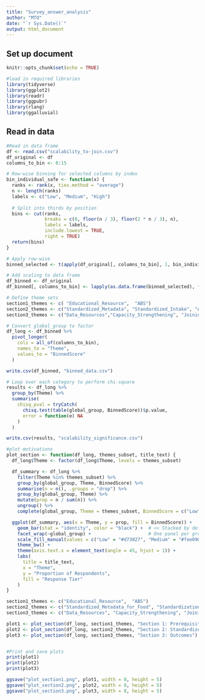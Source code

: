 ---
title: "Survey_answer_analysis"
author: "MTO"
date: "`r Sys.Date()`"
output: html_document
---
## Set up document
```{r setup, include=FALSE}
knitr::opts_chunk$set(echo = TRUE)

#load in required libraries
library(tidyverse)
library(ggplot2)
library(readr)
library(ggpubr)
library(rlang) 
library(ggalluvial)


```

## Read in data
```{r, include=TRUE}
#Read in data frame
df <- read.csv("scalability_to-join.csv")
df_original <- df
columns_to_bin <- 8:15

# Row-wise binning for selected columns by index
bin_individual_safe <- function(x) {
  ranks <- rank(x, ties.method = "average")
  n <- length(ranks)
  labels <- c("Low", "Medium", "High")
  
  # Split into thirds by position
  bins <- cut(ranks,
              breaks = c(0, floor(n / 3), floor(2 * n / 3), n),
              labels = labels,
              include.lowest = TRUE,
              right = TRUE)
  return(bins)
}

# Apply row-wise
binned_selected <- t(apply(df_original[, columns_to_bin], 1, bin_individual_safe))

# Add scaling to data frame
df_binned <- df_original
df_binned[, columns_to_bin] <- lapply(as.data.frame(binned_selected), factor, levels = c("Low", "Medium", "High"))

# Define theme sets
section1_themes <- c( "Educational_Resource",  "ABS")
section2_themes <- c("Standardized_Metadata", "Standardized_Intake", "Analytical_Tools")
section3_themes <- c("Data_Resources","Capacity_Strengthening", "Joining_PTFI")

# Convert global_group to factor
df_long <- df_binned %>%
  pivot_longer(
    cols = all_of(columns_to_bin),
    names_to = "Theme",
    values_to = "BinnedScore"
  )

write.csv(df_binned, "binned_data.csv")

# Loop over each category to perform chi-square
results <- df_long %>%
  group_by(Theme) %>%
  summarise(
    chisq_pval = tryCatch(
      chisq.test(table(global_group, BinnedScore))$p.value,
      error = function(e) NA
    )
  )

write.csv(results, "scalability_significance.csv")

#plot motivations
plot_section <- function(df_long, themes_subset, title_text) {
  df_long$Theme <- factor(df_long$Theme, levels = themes_subset)

  df_summary <- df_long %>%
    filter(Theme %in% themes_subset) %>%
    group_by(global_group, Theme, BinnedScore) %>%
    summarise(n = n(), .groups = "drop") %>%
    group_by(global_group, Theme) %>%
    mutate(prop = n / sum(n)) %>%
    ungroup() %>%
    complete(global_group, Theme = themes_subset, BinnedScore = c("Low", "Medium", "High"), fill = list(n = 0, prop = 0))

  ggplot(df_summary, aes(x = Theme, y = prop, fill = BinnedScore)) +
    geom_bar(stat = "identity", color = "black") +  # << Stacked by default!
    facet_wrap(~global_group) +                     # One panel per group
    scale_fill_manual(values = c("Low" = "#d73027", "Medium" = "#fee090", "High" = "#1a9850")) +
    theme_bw() +
    theme(axis.text.x = element_text(angle = 45, hjust = 1)) +
    labs(
      title = title_text,
      x = "Theme",
      y = "Proportion of Respondents",
      fill = "Response Tier"
    )
}

section1_themes <- c("Educational_Resource",  "ABS")
section2_themes <- c("Standardized_Metadata_for_Food", "Standardization_of_Intake_Processing_of_Food", "Analytical_Tools")
section3_themes <- c("Data_Resources", "Capacity_Strengthening", "Joining_PTFI_global_ecosystem")

plot1 <- plot_section(df_long, section1_themes, "Section 1: Prerequisite Resources")
plot2 <- plot_section(df_long, section2_themes, "Section 2: Standardized Workflows")
plot3 <- plot_section(df_long, section3_themes, "Section 3: Outcomes")


#Print and save plots
print(plot1)
print(plot2)
print(plot3)

ggsave("plot_section1.png", plot1, width = 8, height = 5)
ggsave("plot_section2.png", plot2, width = 8, height = 5)
ggsave("plot_section3.png", plot3, width = 8, height = 5)


```







